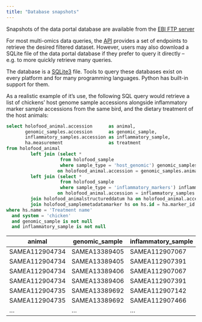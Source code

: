 ```yaml
---
title: "Database snapshots"
---
```


Snapshots of the data portal database are available from the [EBI FTP server](https://ftp.ebi.ac.uk/pub/databases/metagenomics/holofood_data/)

For most multi-omics data queries, the [API](api.ipynb) provides a set of endpoints to retrieve the desired filtered dataset. 
However, users may also download a SQLite file of the data portal database if they prefer to query it directly – e.g. to more quickly retrieve many queries.

The database is a [SQLite3](https://www.sqlite.org/) file. Tools to query these databases exist on every platform and for many programming languages. Python has built-in support for them.

As a realistic example of it's use, the following SQL query would retrieve a list of chickens' host genome sample accessions alongside inflammatory marker sample accessions from the same bird, and the dietary treatment of the host animals:

```sql
select holofood_animal.accession      as animal,
       genomic_samples.accession      as genomic_sample,
       inflammatory_samples.accession as inflammatory_sample,
       ha.measurement                 as treatment
from holofood_animal
         left join (select *
                    from holofood_sample
                    where sample_type = 'host_genomic') genomic_samples
                   on holofood_animal.accession = genomic_samples.animal_id
         left join (select *
                    from holofood_sample
                    where sample_type = 'inflammatory_markers') inflammatory_samples
                   on holofood_animal.accession = inflammatory_samples.animal_id
         join holofood_animalstructureddatum ha on holofood_animal.accession = ha.animal_id
         join holofood_samplemetadatamarker hs on hs.id = ha.marker_id
where hs.name = 'Treatment name'
  and system = 'chicken'
  and genomic_sample is not null
  and inflammatory_sample is not null

```
| animal         | genomic_sample | inflammatory_sample | treatment |
|----------------|----------------|---------------------|-----------|
| SAMEA112904734 | SAMEA13389405  | SAMEA112907067      | Probiotic |
| SAMEA112904734 | SAMEA13389405  | SAMEA112907391      | Probiotic |
| SAMEA112904734 | SAMEA13389406  | SAMEA112907067      | Probiotic |
| SAMEA112904734 | SAMEA13389406  | SAMEA112907391      | Probiotic |
| SAMEA112904735 | SAMEA13389692  | SAMEA112907142      | Control   |
| SAMEA112904735 | SAMEA13389692  | SAMEA112907466      | Control   |
| ...            | ...            | ...                 | ...       |
